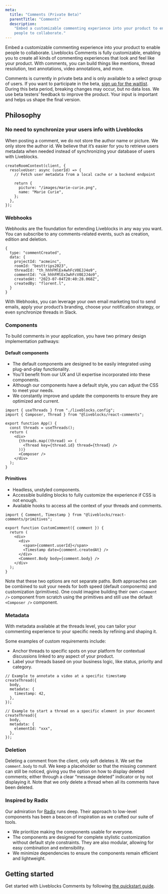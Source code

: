 ```yaml
---
meta:
  title: "Comments (Private Beta)"
  parentTitle: "Comments"
  description:
    "Embed a customizable commenting experience into your product to enable
    people to collaborate."
---
```


Embed a customizable commenting experience into your product to enable people to
collaborate. Liveblocks Comments is fully customizable, enabling you to create
all kinds of commenting experiences that look and feel like your product. With
comments, you can build things like mentions, thread resolution, text
annotations, video annotations, and more.

<Banner title="Private beta">

Comments is currently in private beta and is only available to a select group of
users. If you want to participate in the beta,
[sign up for the waitlist](https://forms.gle/xgp54aTMsoH8hrjU9). During this
beta period, breaking changes may occur, but no data loss. We use beta testers’
feedback to improve the product. Your input is important and helps us shape the
final version.

</Banner>

## Philosophy

### No need to synchronize your users info with Liveblocks

When posting a comment, we do not store the author name or picture. We only
store the author id. We believe that it’s easier for you to retrieve users
metadata when needed instead of synchronizing your database of users with
Liveblocks.

```tsx
createRoomContext(client, {
  resolveUser: async (userId) => {
    // Fetch user metadata from a local cache or a backend endpoint

    return {
      picture: "/images/marie-curie.png",
      name: "Marie Curie",
    };
  },
});
```

### Webhooks

Webhooks are the foundation for extending Liveblocks in any way you want. You
can subscribe to any comments-related events, such as creation, edition and
deletion.

```tsx
{
  type: "commentCreated",
  data: {
    projectId: "acmeinc",
    roomId: "besttrips2023",
    threadId: "th_hhhFMlEx4whFcV0EJJ4o9",
    commentId: "cm_hhhFMlEx3whFcV0EJJ4o9",
    createdAt: "2023-07-04T20:40:28.068Z",
    createdBy: "florent.l",
  }
}
```

With Webhooks, you can leverage your own email marketing tool to send emails,
apply your product’s branding, choose your notification strategy, or even
synchronize threads in Slack.

### Components

To build comments in your application, you have two primary design
implementation pathways:

#### Default components

- The default components are designed to be easily integrated using
  plug-and-play functionality.
- You’ll benefit from our UX and UI expertise incorporated into these
  components.
- Although our components have a default style, you can adjust the CSS to meet
  your needs.
- We constantly improve and update the components to ensure they are optimized
  and current.

```tsx file="App.tsx" highlight="2,9,11"
import { useThreads } from "./liveblocks.config";
import { Composer, Thread } from "@liveblocks/react-comments";

export function App() {
  const threads = useThreads();
  return (
    <div>
      {threads.map((thread) => (
        <Thread key={thread.id} thread={thread} />
      ))}
      <Composer />
    </div>
  );
}
```

#### Primitives

- Headless, unstyled components.
- Accessible building blocks to fully customize the experience if CSS is not
  enough.
- Available hooks to access all the context of your threads and comments.

```tsx file="Comment.tsx" highlight="1,8,10"
import { Comment, Timestamp } from "@liveblocks/react-comments/primitives";

export function CustomComment({ comment }) {
  return (
    <div>
      <div>
        <span>{comment.userId}</span>
        <Timestamp date={comment.createdAt} />
      </div>
      <Comment.Body body={comment.body} />
    </div>
  );
}
```

Note that these two options are not separate paths. Both approaches can be
combined to suit your needs for both speed (default components) and
customization (primitives). One could imagine building their own `<Comment />`
component from scratch using the primitives and still use the default
`<Composer />` component.

### Metadata

With metadata available at the threads level, you can tailor your commenting
experience to your specific needs by refining and shaping it.

Some examples of custom requirements include:

- Anchor threads to specific spots on your platform for contextual discussions
  linked to any aspect of your product.
- Label your threads based on your business logic, like status, priority and
  category.

```tsx
// Example to annotate a video at a specific timestamp
createThread({
  body,
  metadata: {
    timestamp: 42,
  },
});

// Example to start a thread on a specific element in your document
createThread({
  body,
  metadata: {
    elementId: "xxx",
  },
});
```

### Deletion

Deleting a comment from the client, only soft deletes it. We set the
`comment.body` to null. We keep a placeholder so that the missing comment can
still be noticed, giving you the option on how to display deleted comments;
either through a clear “message deleted” indicator or by not displaying it. Note
that we only delete a thread when all its comments have been deleted.

### Inspired by Radix

Our admiration for [Radix](https://www.radix-ui.com/) runs deep. Their approach
to low-level components has been a beacon of inspiration as we crafted our suite
of tools.

- We prioritize making the components usable for everyone.
- The components are designed for complete stylistic customization without
  default style constraints. They are also modular, allowing for easy
  combination and extensibility.
- We minimize dependencies to ensure the components remain efficient and
  lightweight.

## Getting started

Get started with Liveblocks Comments by following
[the quickstart guide](/docs/get-started/react-comments).
